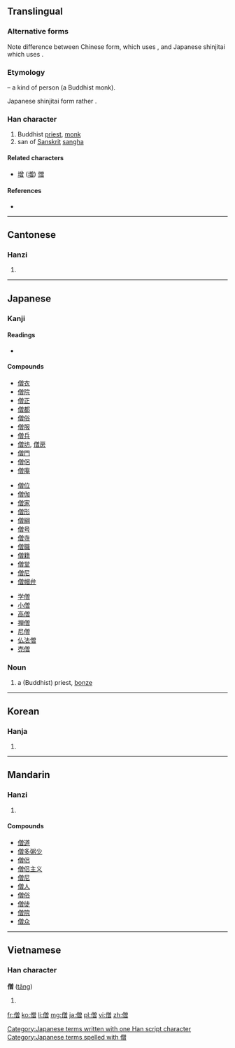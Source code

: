==Translingual==
{{ja-forms|僧|僧|僧}}

===Alternative forms===
Note difference between Chinese form, which uses {{Hani|曾}}, and Japanese shinjitai which uses {{Jpan|曽}}.

===Etymology===
{{Han compound|人|alt1=亻|t1=person|曾|ls=psc|c1=s|c2=p}} – a kind of person (a Buddhist monk).

Japanese shinjitai form rather {{Han compound|人|alt1=亻|曽}}.

===Han character===
{{Han char|rn=9|rad=人|as=12|sn=14|four=2826<sub>6</sub>|canj=人金田日 (OCWA)|ids=⿰[[亻]][[曾]]}}

# Buddhist [[priest]], [[monk]]
# san of [[Sanskrit]] [[sangha]]

====Related characters====
* [[增]] ([[増]]) [[憎]]

====References====
* {{Han ref|kx=0117.140|dkj=01076|dj=0248.200|hdz=10222.010|uh=50E7|ud=20711|bh=B9AC|bd=47532}}

----

==Cantonese==

===Hanzi===
{{yue-hanzi|jyut=|y=jang1, sang1}}

# {{defn|lang=yue|sort=人12}}

----

==Japanese==

===Kanji===
{{ja-kanji|grade=c|rs=人12}}

====Readings====
* {{ja-readings|on=[[そう]] ([[sō]])|kun=[[ぼうず]] ([[bōzu]])}}

====Compounds====
{{top3}}
* [[僧衣]]
* [[僧院]]
* [[僧正]]
* [[僧都]]
* [[僧俗]]
* [[僧服]]
* [[僧兵]]
* [[僧坊]], [[僧房]]
* [[僧門]]
* [[僧侶]]
* [[僧庵]]
{{mid3}}
* [[僧位]]
* [[僧伽]]
* [[僧家]]
* [[僧形]]
* [[僧綱]]
* [[僧号]]
* [[僧寺]]
* [[僧職]]
* [[僧籍]]
* [[僧堂]]
* [[僧尼]]
* [[僧帽弁]]
{{mid3}}
* [[学僧]]
* [[小僧]]
* [[高僧]]
* [[禅僧]]
* [[尼僧]]
* [[仏法僧]]
* [[売僧]]
{{bottom}}

===Noun===
{{ja-noun|k|hira=そう|rom=sō}}

# a (Buddhist) priest, [[bonze]]

[[Category:Japanese terms written with one Han script character]]
[[Category:Japanese terms spelled with 僧]]
----

==Korean==

===Hanja===
{{ko-hanja|hangeul=[[승]]|rv=seung|mr=sŭng}}

# {{defn|lang=ko|sort=人12}}

----

==Mandarin==

===Hanzi===
{{cmn-hanzi|pin=[[sēng]] ([[seng1]])|wg=seng<sup>1</sup>}}

# {{defn|lang=cmn|sort=人12}}

====Compounds====
* [[僧道]]
* [[僧多粥少]]
* [[僧侣]]
* [[僧侣主义]]
* [[僧尼]]
* [[僧人]]
* [[僧俗]]
* [[僧徒]]
* [[僧院]]
* [[僧众]]

----

==Vietnamese==

===Han character===
'''僧''' ([[tăng]])

# {{defn|Vietnamese}}

[[fr:僧]]
[[ko:僧]]
[[li:僧]]
[[mg:僧]]
[[ja:僧]]
[[pl:僧]]
[[vi:僧]]
[[zh:僧]]